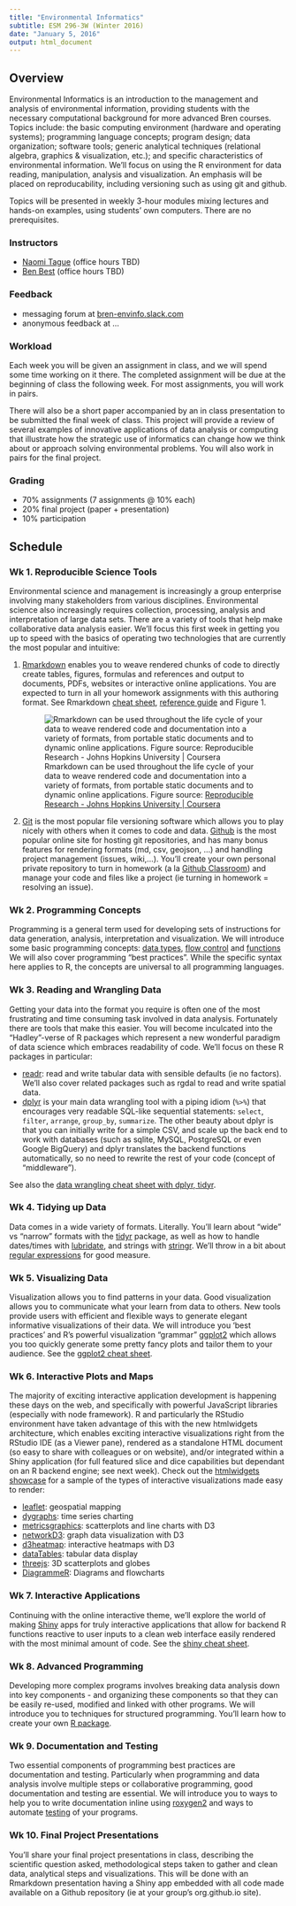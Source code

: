 ```yaml
---
title: "Environmental Informatics"
subtitle: ESM 296-3W (Winter 2016)
date: "January 5, 2016"
output: html_document
---
```


## Overview

Environmental Informatics is an introduction to the management and analysis of environmental information, providing students with the necessary computational background for more advanced Bren courses. Topics include: the basic computing environment (hardware and operating systems); programming language concepts; program design; data organization; software tools; generic analytical techniques (relational algebra, graphics & visualization, etc.); and specific characteristics of environmental information. We'll focus on using the R environment for data reading, manipulation, analysis and visualization. An emphasis will be placed on reproducability, including versioning such as using git and github.

Topics will be presented in weekly 3-hour modules mixing lectures and hands-on examples, using students' own computers. There are no prerequisites.

### Instructors

- [Naomi Tague](http://bren.ucsb.edu/people/Faculty/christina_tague.htm) (office hours TBD)
- [Ben Best](http://www.bdbest.org)  (office hours TBD)

### Feedback

- messaging forum at [bren-envinfo.slack.com](https://bren-envinfo.slack.com)
- anonymous feedback at ...

### Workload

Each week you will be given an assignment in class, and we will spend some time working on it there. The completed assignment will be due at the beginning of class the following week. For most assignments, you will work in pairs.

There will also be a short paper accompanied by an in class presentation to be submitted the final week of class. This project will provide a review of several examples of innovative applications of data analysis or computing that illustrate how the strategic use of informatics can change how we think about or approach solving environmental problems. You will also work in pairs for the final project.

### Grading

- 70% assignments (7 assignments @ 10% each)
- 20% final project (paper + presentation)
- 10% participation

## Schedule

### Wk 1. Reproducible Science Tools

Environmental science and management is increasingly a group enterprise involving many stakeholders from various disciplines. Environmental science also increasingly requires collection, processing, analysis and interpretation of large data sets. There are a variety of tools that help make collaborative data analysis easier. We'll focus this first week in getting you up to speed with the basics of operating two technologies that are currently the most popular and intuitive: 

1. [Rmarkdown](http://rmarkdown.rstudio.com/) enables you to weave rendered chunks of code to directly create tables, figures, formulas and references and output to documents, PDFs, websites or interactive online applications. You are expected to turn in all your homework assignments with this authoring format. See Rmarkdown [cheat sheet](https://www.rstudio.com/wp-content/uploads/2015/02/rmarkdown-cheatsheet.pdf),  [reference guide](https://www.rstudio.com/wp-content/uploads/2015/03/rmarkdown-reference.pdf) and Figure 1.

    ![Rmarkdown can be used throughout the life cycle of your data to weave rendered code and documentation into a variety of formats, from portable static documents and to dynamic online applications. Figure source: [Reproducible Research - Johns Hopkins University | Coursera](https://www.coursera.org/course/repdata)](img/Peng2015_ReproResearch.png)

1. [Git](https://git-scm.com/) is the most popular file versioning software which allows you to play nicely with others when it comes to code and data. [Github](https://github.com/) is the most popular online site for hosting git repositories, and has many bonus features for rendering formats (md, csv, geojson, ...) and handling project management (issues, wiki,...). You'll create your own personal private repository to turn in homework (a la [Github Classroom](https://education.github.com/guide)) and manage your code and files like a project (ie turning in homework = resolving an issue).

### Wk 2. Programming Concepts

Programming is a general term used for developing sets of instructions for data generation, analysis, interpretation and visualization. We will introduce some basic programming concepts: [data types](http://adv-r.had.co.nz/Data-structures.html), [flow control](http://adv-r.had.co.nz/Functional-programming.html) and [functions](http://adv-r.had.co.nz/Functions.html)  We will also cover programming "best practices". While the specific syntax here applies to R, the concepts are universal to all programming languages.

### Wk 3. Reading and Wrangling Data

Getting your data into the format you require is often one of the most frustrating and time consuming task involved in data analysis. Fortunately there are tools that make this easier.
You will become inculcated into the "Hadley"-verse of R packages which represent a new wonderful paradigm of data science which embraces readability of code. We'll focus on these R packages in particular:

- [readr](https://github.com/hadley/readr): read and write tabular data with sensible defaults (ie no factors). We'll also cover related packages such as rgdal to read and write spatial data.
- [dplyr](https://cran.rstudio.com/web/packages/dplyr/vignettes/introduction.html) is your main data wrangling tool with a piping idiom (`%>%`) that encourages very readable SQL-like sequential statements: `select`, `filter`, `arrange`, `group_by`, `summarize`. The other beauty about dplyr is that you can initially write for a simple CSV, and scale up the back end to work with databases (such as sqlite, MySQL, PostgreSQL or even Google BigQuery) and dplyr translates the backend functions automatically, so no need to rewrite the rest of your code (concept of "middleware").

See also the [data wrangling cheat sheet with dplyr, tidyr](https://www.rstudio.com/wp-content/uploads/2015/02/data-wrangling-cheatsheet.pdf).

### Wk 4. Tidying up Data

Data comes in a wide variety of formats. Literally. You'll learn about "wide" vs "narrow" formats with the [tidyr](https://cran.r-project.org/web/packages/tidyr/vignettes/tidy-data.html) package, as well as how to handle dates/times with [lubridate](https://cran.r-project.org/web/packages/lubridate/vignettes/lubridate.html), and strings with [stringr](https://cran.r-project.org/web/packages/stringr/vignettes/stringr.html). We'll throw in a bit about [regular expressions](https://stat545-ubc.github.io/block022_regular-expression.html) for good measure.

### Wk 5. Visualizing Data

Visualization allows you to find patterns in your data. Good visualization allows you to communicate what your learn from data to others.  New tools provide users with efficient and flexible ways to generate elegant informative visualizations of their data. We will introduce you 'best practices' and R's powerful visualization "grammar"
 [ggplot2](https://github.com/jennybc/ggplot2-tutorial) which allows you too quickly generate some pretty fancy plots and tailor them to your audience. See the [ggplot2 cheat sheet](https://www.rstudio.com/wp-content/uploads/2015/11/ggplot2-cheatsheet.pdf).

### Wk 6. Interactive Plots and Maps

The majority of exciting interactive application development is happening these days on the web, and specifically with powerful JavaScript libraries (especially with node framework). R and particularly the RStudio environment have taken advantage of this with the new htmlwidgets architecture, which enables exciting interactive visualizations right from the RStudio IDE (as a Viewer pane), rendered as a standalone HTML document (so easy to share with colleagues or on website), and/or integrated within a Shiny application (for full featured slice and dice capabilities but dependant on an R backend engine; see next week). Check out the [htmlwidgets showcase](http://www.htmlwidgets.org/showcase_leaflet.html) for a sample of the types of interactive visualizations made easy to render:

- [leaflet](http://rstudio.github.io/leaflet/): geospatial mapping
- [dygraphs](http://rstudio.github.io/dygraphs/): time series charting
- [metricsgraphics](http://hrbrmstr.github.io/metricsgraphics/): scatterplots and line charts with D3
- [networkD3](http://christophergandrud.github.io/networkD3/): graph data visualization with D3
- [d3heatmap](https://github.com/rstudio/d3heatmap): interactive heatmaps with D3
- [dataTables](http://rstudio.github.io/DT/): tabular data display
- [threejs](https://github.com/bwlewis/rthreejs): 3D scatterplots and globes
- [DiagrammeR](http://rich-iannone.github.io/DiagrammeR/): Diagrams and flowcharts

### Wk 7. Interactive Applications

Continuing with the online interactive theme, we'll explore the world of making [Shiny](http://shiny.rstudio.com/) apps for truly interactive applications that allow for backend R functions reactive to user inputs to a clean web interface easily rendered with the most minimal amount of code. See the [shiny cheat sheet](http://shiny.rstudio.com/images/shiny-cheatsheet.pdf).

### Wk 8. Advanced Programming
Developing more complex programs involves breaking data analysis down into key components - and organizing these components so that they can be easily re-used, modified and linked with other programs. We will introduce you to techniques for structured programming. You'll learn how to create your own [R package](http://r-pkgs.had.co.nz/intro.html).

### Wk 9. Documentation and Testing

Two essential components of programming best practices are documentation and testing. Particularly when programming and data analysis involve multiple steps or collaborative programming, good documentation and testing are essential. We will introduce you to ways to help you to write documentation inline using [roxygen2](http://r-pkgs.had.co.nz/man.html) and ways to automate [testing](https://journal.r-project.org/archive/2011-1/RJournal_2011-1_Wickham.pdf) of your programs. 

### Wk 10. Final Project Presentations

You'll share your final project presentations in class, describing the scientific question asked, methodological steps taken to gather and clean data, analytical steps and visualizations. This will be done with an Rmarkdown presentation having a Shiny app embedded with all code made available on a Github repository (ie at your group's org.github.io site).